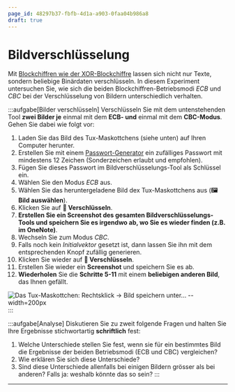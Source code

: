 ```yaml
---
page_id: 48297b37-fbfb-4d1a-a903-0faa04b986a8
draft: true
---
```


# Bildverschlüsselung
Mit [Blockchiffren wie der XOR-Blockchiffre](Block-Chaining) lassen sich nicht nur Texte, sondern beliebige Binärdaten verschlüsseln. In diesem Experiment untersuchen Sie, wie sich die beiden Blockchiffren-Betriebsmodi _ECB_ und _CBC_ bei der Verschlüsselung von Bildern unterschiedlich verhalten.

:::aufgabe[Bilder verschlüsseln]
Verschlüsseln Sie mit dem untenstehenden Tool **zwei Bilder je** einmal mit dem **ECB- und** einmal mit dem **CBC-Modus**. Gehen Sie dabei wie folgt vor:

1. Laden Sie das Bild des Tux-Maskottchens (siehe unten) auf Ihren Computer herunter.
2. Erstellen Sie mit einem [Passwort-Generator](https://www.lastpass.com/features/password-generator) ein zufälliges Passwort mit mindestens 12 Zeichen (Sonderzeichen erlaubt und empfohlen).
3. Fügen Sie dieses Passwort im Bildverschlüsselungs-Tool als Schlüssel ein.
4. Wählen Sie den Modus _ECB_ aus.
5. Wählen Sie das heruntergeladene Bild dex Tux-Maskottchens aus (**🖼️ Bild auswählen**).
6. Klicken Sie auf **🔑 Verschlüsseln**.
7. **Erstellen Sie ein Screenshot des gesamten Bildverschlüsselungs-Tools und speichern Sie es irgendwo ab, wo Sie es wieder finden (z.B. im OneNote)**.
8. Wechseln Sie zum Modus _CBC_.
9. Falls noch kein _Initialvektor_ gesetzt ist, dann lassen Sie ihn mit dem entsprechenden Knopf zufällig generieren.
10. Klicken Sie wieder auf **🔑 Verschlüsseln**.
11. Erstellen Sie wieder ein **Screenshot** und speichern Sie es ab.
12. **Wiederholen** Sie die **Schritte 5-11** mit einem **beliebigen anderen Bild**, das Ihnen gefällt.

![Das Tux-Maskottchen: Rechtsklick → Bild speichern unter... --width=200px](img/tux.jpeg)
:::

:::aufgabe[Analyse]
Diskutieren Sie zu zweit folgende Fragen und halten Sie Ihre Ergebnisse stichwortartig **schriftlich** fest:

1. Welche Unterschiede stellen Sie fest, wenn sie für ein bestimmtes Bild die Ergebnisse der beiden Betriebsmodi (ECB und CBC) vergleichen?
2. Wie erklären Sie sich diese Unterschiede?
3. Sind diese Unterschiede allenfalls bei einigen Bildern grösser als bei anderen? Falls ja: weshalb könnte das so sein?
:::

<ImageEncryption />

---
